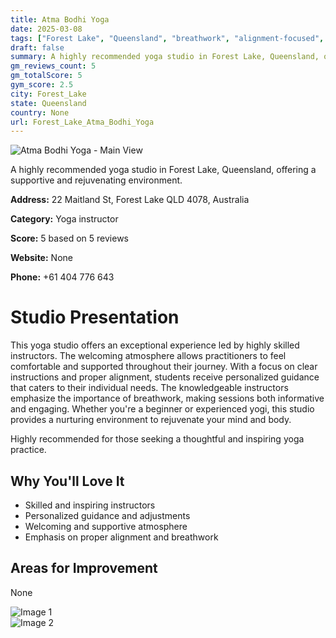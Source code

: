 ```yaml
---
title: Atma Bodhi Yoga
date: 2025-03-08
tags: ["Forest Lake", "Queensland", "breathwork", "alignment-focused", "welcoming", "supportive", "Forest Lake"]  
draft: false
summary: A highly recommended yoga studio in Forest Lake, Queensland, offering a supportive and rejuvenating environment.
gm_reviews_count: 5
gm_totalScore: 5
gym_score: 2.5
city: Forest_Lake
state: Queensland
country: None
url: Forest_Lake_Atma_Bodhi_Yoga
---
```


<div className="aspect-[16/9] relative my-8">
  <img 
    src="https://streetviewpixels-pa.googleapis.com/v1/thumbnail?panoid=cpOCssanTQH4kr-D3IQeDg&cb_client=maps_sv.tactile.gps&w=203&h=100&yaw=105.96807&pitch=0&thumbfov=100"
    alt="Atma Bodhi Yoga - Main View"
    className="object-cover absolute inset-0 w-full h-full rounded-lg"
  />
</div>

A highly recommended yoga studio in Forest Lake, Queensland, offering a supportive and rejuvenating environment.

**Address:** 22 Maitland St, Forest Lake QLD 4078, Australia

**Category:** Yoga instructor

**Score:** 5 based on 5 reviews

**Website:** None

**Phone:** +61 404 776 643

# Studio Presentation

This yoga studio offers an exceptional experience led by highly skilled instructors. The welcoming atmosphere allows practitioners to feel comfortable and supported throughout their journey. With a focus on clear instructions and proper alignment, students receive personalized guidance that caters to their individual needs. The knowledgeable instructors emphasize the importance of breathwork, making sessions both informative and engaging. Whether you're a beginner or experienced yogi, this studio provides a nurturing environment to rejuvenate your mind and body.

Highly recommended for those seeking a thoughtful and inspiring yoga practice.

## Why You'll Love It

- Skilled and inspiring instructors
- Personalized guidance and adjustments
- Welcoming and supportive atmosphere
- Emphasis on proper alignment and breathwork

## Areas for Improvement

None

<div className="grid grid-cols-1 xl:grid-cols-2 gap-4 my-8">
<div className="aspect-[4/3] relative"><img src="https://lh5.googleusercontent.com/p/AF1QipMsh6eG-YrgbWSArULbKJ8p1zqOeM7UhNKIZdpC=w1920-h1080-k-no" alt="Image 1" className="object-cover absolute inset-0 w-full h-full rounded-lg" /></div>
<div className="aspect-[4/3] relative"><img src="https://lh5.googleusercontent.com/p/AF1QipN0s1jBkHsND5Uv3iSNxrDgRmEyPx4IYnpqC6m0=w1920-h1080-k-no" alt="Image 2" className="object-cover absolute inset-0 w-full h-full rounded-lg" /></div>
</div>